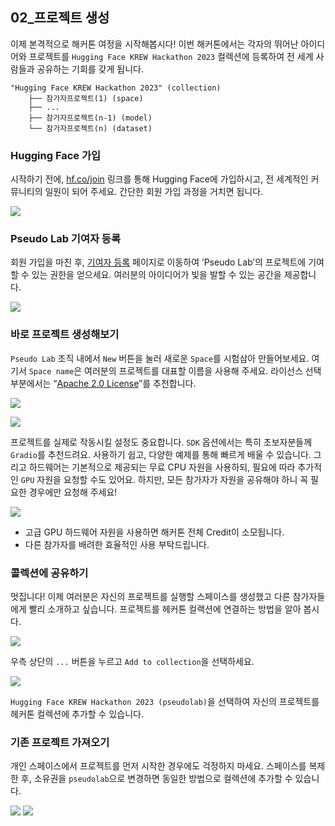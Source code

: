 ## 02_프로젝트 생성

이제 본격적으로 해커톤 여정을 시작해봅시다! 이번 해커톤에서는 각자의 뛰어난 아이디어와 프로젝트를 `Hugging Face KREW Hackathon 2023` 컬렉션에 등록하여 전 세계 사람들과 공유하는 기회를 갖게 됩니다.

```shell
"Hugging Face KREW Hackathon 2023" (collection)
    ├── 참가자프로젝트(1) (space)
    ├── ...
    ├── 참가자프로젝트(n-1) (model)
    └── 참가자프로젝트(n) (dataset)
```

### Hugging Face 가입
시작하기 전에, [hf.co/join](https://hf.co/join) 링크를 통해 Hugging Face에 가입하시고, 전 세계적인 커뮤니티의 일원이 되어 주세요. 간단한 회원 가입 과정을 거치면 됩니다.

![](images/join-huggingface.png){fig-align="center"}

### Pseudo Lab 기여자 등록
회원 가입을 마친 후, [기여자 등록](https://huggingface.co/organizations/pseudolab/share/UYPZnwyOTadGJDReehItrwtbWKSxHYmAku) 페이지로 이동하여 'Pseudo Lab'의 프로젝트에 기여할 수 있는 권한을 얻으세요. 여러분의 아이디어가 빛을 발할 수 있는 공간을 제공합니다.

![](images/join-pseudolab.png){fig-align="center"}

### 바로 프로젝트 생성해보기

`Pseudo Lab` 조직 내에서 `New` 버튼을 눌러 새로운 `Space`를 시험삼아 만들어보세요. 여기서 `Space name`은 여러분의 프로젝트를 대표할 이름을 사용해 주세요. 라이선스 선택 부분에서는 "[Apache 2.0 License](https://www.olis.or.kr/license/Detailselect.do?lId=1002)"를 추천합니다.

![](images/paste-2.png){fig-align="center"}

![](images/paste-4.png){fig-align="center"}

프로젝트를 실제로 작동시킬 설정도 중요합니다. `SDK` 옵션에서는 특히 초보자분들께 `Gradio`를 추천드려요. 사용하기 쉽고, 다양한 예제를 통해 빠르게 배울 수 있습니다. 그리고 하드웨어는 기본적으로 제공되는 무료 CPU 자원을 사용하되, 필요에 따라 추가적인 `GPU` 자원을 요청할 수도 있어요. 하지만, 모든 참가자가 자원을 공유해야 하니 꼭 필요한 경우에만 요청해 주세요!

![](images/paste-6.png){fig-align="center"}

::: {.callout-note appearance="simple"}
- 고급 GPU 하드웨어 자원을 사용하면 해커톤 전체 Credit이 소모됩니다.
- 다른 참가자를 배려한 효율적인 사용 부탁드립니다.
:::

### 콜렉션에 공유하기

멋집니다! 이제 여러분은 자신의 프로젝트를 실행할 스페이스를 생성했고 다른 참가자들에게 빨리 소개하고 싶습니다. 프로젝트를 헤커톤 컬랙션에 연결하는 방법을 알아 봅시다.

![](images/paste-7.png){fig-align="center"}

우측 상단의 `...` 버튼을 누르고 `Add to collection`을 선택하세요.

![](images/paste-8.png){fig-align="center"}

`Hugging Face KREW Hackathon 2023 (pseudolab)`을 선택하여 자신의 프로젝트를 헤커톤 컬렉션에 추가할 수 있습니다.

### 기존 프로젝트 가져오기

개인 스페이스에서 프로젝트를 먼저 시작한 경우에도 걱정하지 마세요. 스페이스를 복제한 후, 소유권을 `pseudolab`으로 변경하면 동일한 방법으로 컬렉션에 추가할 수 있습니다.

![](images/paste-15.png)
![](images/paste-17.png)